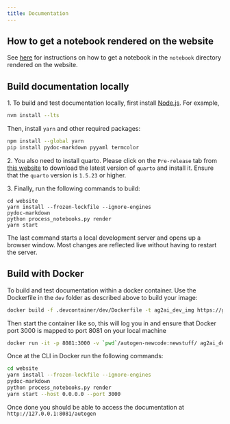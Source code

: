 ```yaml
---
title: Documentation
---
```


## How to get a notebook rendered on the website

See [here](https://github.com/ag2ai/ag2/blob/main/notebook/contributing.md#how-to-get-a-notebook-displayed-on-the-website) for instructions on how to get a notebook in the `notebook` directory rendered on the website.

## Build documentation locally

1\. To build and test documentation locally, first install [Node.js](https://nodejs.org/en/download/). For example,

```bash
nvm install --lts
```

Then, install `yarn` and other required packages:

```bash
npm install --global yarn
pip install pydoc-markdown pyyaml termcolor
```

2\. You also need to install quarto. Please click on the `Pre-release` tab from [this website](https://quarto.org/docs/download/) to download the latest version of `quarto` and install it. Ensure that the `quarto` version is `1.5.23` or higher.

3\. Finally, run the following commands to build:

```console
cd website
yarn install --frozen-lockfile --ignore-engines
pydoc-markdown
python process_notebooks.py render
yarn start
```

The last command starts a local development server and opens up a browser window.
Most changes are reflected live without having to restart the server.

## Build with Docker

To build and test documentation within a docker container. Use the Dockerfile in the `dev` folder as described above to build your image:

```bash
docker build -f .devcontainer/dev/Dockerfile -t ag2ai_dev_img https://github.com/ag2ai/ag2.git#main
```

Then start the container like so, this will log you in and ensure that Docker port 3000 is mapped to port 8081 on your local machine

```bash
docker run -it -p 8081:3000 -v `pwd`/autogen-newcode:newstuff/ ag2ai_dev_img bash
```

Once at the CLI in Docker run the following commands:

```bash
cd website
yarn install --frozen-lockfile --ignore-engines
pydoc-markdown
python process_notebooks.py render
yarn start --host 0.0.0.0 --port 3000
```

Once done you should be able to access the documentation at `http://127.0.0.1:8081/autogen`

